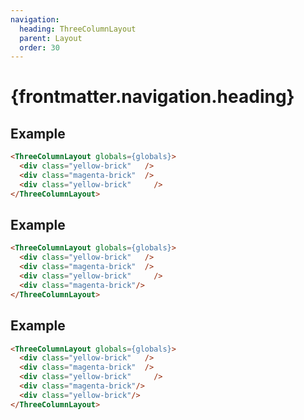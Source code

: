 ```yaml
---
navigation:
  heading: ThreeColumnLayout
  parent: Layout
  order: 30
---
```


# {frontmatter.navigation.heading}
## Example
```html
<ThreeColumnLayout globals={globals}>
  <div class="yellow-brick"   />
  <div class="magenta-brick"  />
  <div class="yellow-brick"     />
</ThreeColumnLayout>
```
<ThreeColumnLayout globals={globals}>
  <div class="yellow-brick"   />
  <div class="magenta-brick"  />
  <div class="yellow-brick"     />
</ThreeColumnLayout>

## Example
```html
<ThreeColumnLayout globals={globals}>
  <div class="yellow-brick"   />
  <div class="magenta-brick"  />
  <div class="yellow-brick"     />
  <div class="magenta-brick"/>
</ThreeColumnLayout>
```
<ThreeColumnLayout globals={globals}>
  <div class="yellow-brick"   />
  <div class="magenta-brick"  />
  <div class="yellow-brick"     />
  <div class="magenta-brick"/>
</ThreeColumnLayout>

## Example
```html
<ThreeColumnLayout globals={globals}>
  <div class="yellow-brick"   />
  <div class="magenta-brick"  />
  <div class="yellow-brick"     />
  <div class="magenta-brick"/>
  <div class="yellow-brick"/>
</ThreeColumnLayout>
```
<ThreeColumnLayout globals={globals}>
  <div class="yellow-brick"   />
  <div class="magenta-brick"  />
  <div class="yellow-brick"     />
  <div class="magenta-brick"/>
  <div class="yellow-brick"/>
</ThreeColumnLayout>
